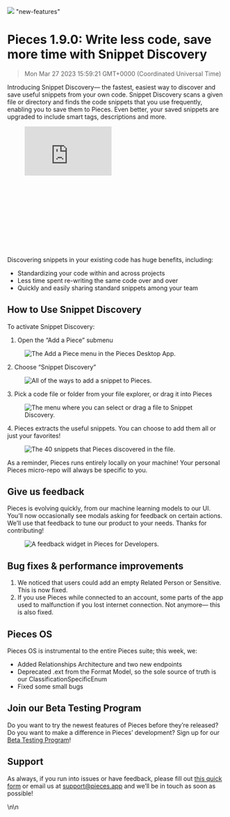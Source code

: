 ![](https://uploads-ssl.webflow.com/6143afec68f555387049efb3/632cc5896a82f57ba505fdca_PFD1_9_0_9700ffc0a561833a9b6afee3b9ea956b_2000.png)
"new-features"
# Pieces 1.9.0: Write less code, save more time with Snippet Discovery
> Mon Mar 27 2023 15:59:21 GMT+0000 (Coordinated Universal Time)
<p>Introducing Snippet Discovery— the fastest, easiest way to discover and save useful snippets from your own code. Snippet Discovery scans a given file or directory and finds the code snippets that you use frequently, enabling you to save them to Pieces. Even better, your saved snippets are upgraded to include smart tags, descriptions and more.</p><figure class="w-richtext-figure-type-video w-richtext-align-center" style="padding-bottom: 33.9%;" data-rt-type="video" data-rt-align="center" data-rt-max-width="" data-rt-max-height="33.9%" data-rt-dimensions="200:113" data-page-url="https://www.youtube.com/watch?v=pFvMxo___Rw"><div><iframe width="200" height="113" src="https://www.youtube.com/embed/pFvMxo___Rw?feature=oembed" frameborder="0" allow="accelerometer; autoplay; clipboard-write; encrypted-media; gyroscope; picture-in-picture" allowfullscreen title="Introducing Snippet Discovery - Extract Code Snippets from your Files"></iframe></div></figure><p>Discovering snippets in your existing code has huge benefits, including:</p><ul><li>Standardizing your code within and across projects</li><li>Less time spent re-writing the same code over and over</li><li>Quickly and easily sharing standard snippets among your team</li></ul><h2 id="9kkqs">How to Use Snippet Discovery</h2><p>To activate Snippet Discovery:</p><ol type="1"><li>Open the “Add a Piece” submenu</li></ol><figure class="w-richtext-figure-type-image w-richtext-align-center" data-rt-type="image" data-rt-align="center"><div><img alt="The Add a Piece menu in the Pieces Desktop App." src="https://uploads-ssl.webflow.com/6143afec68f555387049efb3/632a3ad146a8ea6fbbd4b05d_ScreenShot2022-09-19at4_54_32PM_f2eaef9e6a443ea68ac51822826801b4_800.png" /></div></figure><p>2. Choose “Snippet Discovery”</p><figure class="w-richtext-figure-type-image w-richtext-align-center" data-rt-type="image" data-rt-align="center"><div><img alt="All of the ways to add a snippet to Pieces." src="https://uploads-ssl.webflow.com/6143afec68f555387049efb3/632a3ad146a8ea2e5dd4b05c_ScreenShot2022-09-19at4_54_44PM_a7a9247a814bf5a16c18c43920c187f9_800.png" /></div></figure><p>3. Pick a code file or folder from your file explorer, or drag it into Pieces</p><figure class="w-richtext-figure-type-image w-richtext-align-center" data-rt-type="image" data-rt-align="center"><div><img alt="The menu where you can select or drag a file to Snippet Discovery." src="https://uploads-ssl.webflow.com/6143afec68f555387049efb3/632a3ad146a8eaf6e4d4b04e_ScreenShot2022-09-19at4_55_03PM_d902df8906e4f95571df6a24ebad1e9d_800.png" /></div></figure><p>4. Pieces extracts the useful snippets. You can choose to add them all or just your favorites! </p><figure class="w-richtext-figure-type-image w-richtext-align-center" data-rt-type="image" data-rt-align="center"><div><img alt="The 40 snippets that Pieces discovered in the file." src="https://uploads-ssl.webflow.com/6143afec68f555387049efb3/632a3ad146a8ea8553d4b058_ScreenShot2022-09-20at12_43_13PM_2f2fbe29fab69e46c555c90a5498ac6d_800.png" /></div></figure><p>As a reminder, Pieces runs entirely locally on your machine! Your personal Pieces micro-repo will always be specific to you.</p><h2 id="7g2hg">Give us feedback</h2><p>Pieces is evolving quickly, from our machine learning models to our UI. You’ll now occasionally see modals asking for feedback on certain actions. We’ll use that feedback to tune our product to your needs. Thanks for contributing!</p><figure class="w-richtext-figure-type-image w-richtext-align-center" data-rt-type="image" data-rt-align="center"><div><img alt="A feedback widget in Pieces for Developers." src="https://uploads-ssl.webflow.com/6143afec68f555387049efb3/632a3ad046a8ea10a3d4afb4_ScreenShot2022-09-19at5_23_00PM_dd9dc0e3bfac09a8b0bb4b4955dec84c_800.png" /></div></figure><h2 id="b8l7j">Bug fixes &amp; performance improvements</h2><ol type="1"><li>We noticed that users could add an empty Related Person or Sensitive. This is now fixed.</li><li>If you use Pieces while connected to an account, some parts of the app used to malfunction if you lost internet connection. Not anymore— this is also fixed.</li></ol><h2 id="emkoi">Pieces OS</h2><p>Pieces OS is instrumental to the entire Pieces suite; this week, we:</p><ul><li>Added Relationships Architecture and two new endpoints</li><li>Deprecated .ext from the Format Model, so the sole source of truth is our ClassificationSpecificEnum</li><li>Fixed some small bugs</li></ul><h2 id="buu0r">Join our Beta Testing Program</h2><p>Do you want to try the newest features of Pieces before they’re released? Do you want to make a difference in Pieces’ development? Sign up for our <a href="https://getpieces.typeform.com/to/XGGlUqEI" target="_blank" rel="noopener noreferrer">Beta Testing Program</a>!</p><h2 id="5v514">Support</h2><p>As always, if you run into issues or have feedback, please fill out <a href="https://getpieces.typeform.com/to/mCjBSIjF" target="_blank" rel="noopener noreferrer">this quick form</a> or email us at <a href="mailto:support@pieces.app" target="_blank" rel="noopener noreferrer">support@pieces.app</a> and we’ll be in touch as soon as possible!</p>\n\n    <figure data-rt-typ
